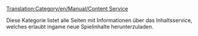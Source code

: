 [[Translation:Category/en/Manual/Content Service]]


Diese Kategorie listet alle Seiten mit Informationen über das Inhaltsservice, welches erlaubt ingame neue Spielinhalte herunterzuladen.